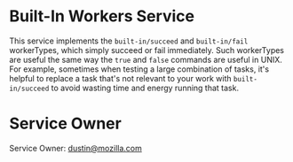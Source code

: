 # Built-In Workers Service

This service implements the `built-in/succeed` and `built-in/fail` workerTypes, which simply succeed or fail immediately.
Such workerTypes are useful the same way the `true` and `false` commands are useful in UNIX.
For example, sometimes when testing a large combination of tasks, it's helpful to replace a task that's not relevant to your work with `built-in/succeed` to avoid wasting time and energy running that task.

# Service Owner

Service Owner: dustin@mozilla.com
